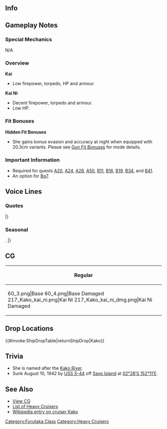 ==Info==
{{KanmusuInfo|ID=053}}
{{KanmusuInfo|ID=053a}}
{{KanmusuInfo|ID=217}}

==Gameplay Notes==
===Special Mechanics===
N/A

===Overview===
'''Kai'''
* Low firepower, torpedo, HP and armour.

'''Kai Ni'''
* Decent firepower, torpedo and armour.
* Low HP.

===Fit Bonuses===
{{:{{BASEPAGENAME}}/Equipment Bonuses}}
{{clear}}

'''Hidden Fit Bonuses'''
* She gains bonus evasion and accuracy at night when equipped with 20.3cm variants. Please see [[Gun Fit Bonuses]] for mode details.

===Important Information===
* Required for quests [[Quests#A20|A20]], [[Quests#A24|A24]], [[Quests#A28|A28]], [[Quests#A50|A50]], [[Quests#B11|B11]], [[Quests#B16|B16]], [[Quests#B19|B19]], [[Quests#B34|B34]], and [[Quests#B41|B41]].
* An option for [[Quests#Bq7|Bq7]].

==Voice Lines==
===Quotes===
{{ShipquoteHeader}}
{{ShipquoteKai
|scenario = Introduction
|origin = 古鷹型重巡の2番艦、加古ってんだ、よっろしくぅー！
|translation = I'm the 2nd ship of the Furutaka-class heavy cruisers, Kako. Nice to meet you~!
|audio = Kako-Introduction.ogg
}}
{{ShipquoteKai
|scenario = Introduction
|kai2 = yes
|origin = 古鷹型重巡の二番艦、加古ってんだー。あ、知ってた？今日もヨッロシクゥ！
|translation = I'm the 2nd ship of the Furutaka-class heavy cruisers, Kako. Ah, you knew? Take care of me today too.
|audio = KakoKaiNi-Introduction.mp3
}}
{{ShipquoteKai
|scenario = Library
|origin = 古鷹型重巡洋艦の2番艦、加古だよぉ。
第一次ソロモン海戦で大活躍したんだからね！あ、帰り道？
ホント、行きはよいよい、帰りは怖い～ってね！
|translation = I'm the 2nd ship of the Furutaka-class heavy cruisers, Kako.
I contributed a lot during the 1st Battle of Solomon! Ah, on the way home?<ref>Referring to the [https://en.wikipedia.org/wiki/Battle_of_Savo_Island Battle of Savo Island].</ref>
To tell the truth, going there was fine but heading home is scary!<ref>She was sunk by the [https://en.wikipedia.org/wiki/USS_S-44_(SS-155) USS S-44] while returning to Rabaul after Savo Island.</ref>
|audio = Kako-Library.ogg
}}
{{ShipquoteKai
|scenario = Secretary 1
|origin = ふあぁあ、ねむい。
|translation = *yaaawn*, I'm sleepy.
|audio = Kako-Secretary_1.ogg
}}
{{ShipquoteKai
|scenario = Secretary 1
|kai2 = yes
|origin = うぅ～、今日もねむいねぇ。
|translation = Ugh~ I'm sleepy today too.
|audio = KakoKaiNi-Secretary 1.mp3
}}
{{ShipquoteKai
|scenario = Secretary 2
|origin = 作戦会議？古鷹から聞くからさぁ、それじゃあダメ？
|translation = A strategy meeting? Can't I just get the details from Furutaka?
|audio = Kako-Secretary_2.ogg
}}
{{ShipquoteKai
|scenario = Secretary 3
|origin = はいはいはいはい！ちゃんと聞いてるから！スカート引っ張んないで！
|translation = Yes yes yes yes! I'm listening carefully! Don't tug on my skirt!
|audio = Kako-Secretary_3.ogg
}}
{{ShipquoteKai
|scenario = Secretary Idle
|kai = yes
|origin = んー…んぅーZzz　んぁー…んーZzz　んー…むにゃぁZzz　んふふむにぁ…Zzz　はっ！　寝てないよぉ、起きてる起きてるぅ…
|translation = Nngh... *snores*...*snores*...*sleeping sounds* Ha! I wasn't sleeping, I'm awake now...
|audio = KakoKai-Idle.mp3
}}
{{ShipquoteKai
|scenario = Secretary (Married)
|kai = yes
|origin = なんだー、提督、赤い顔してどうしたぁ？ん？寝不足だよそれぇ！ふ、いいよ、一緒に昼寝してあげる。きっといい夢見るよ？
|translation = What is it, Admiral, why is your face red? Hmmm? You're not getting enough sleep! Hummm, alright then, I'll take a nap with you. You'll definitely have pleasant dreams you know?
|audio = KakoKai-Wedding Line.mp3
}}
{{ShipquoteKai
|scenario = Wedding
|origin = あーあーあーまたお小言ですねー。すいません大雑把でぇー。あれ、違うの？提督…なんか顔赤いよ？
|translation =Aaaah, another reprimanding huh. I'm sorry for being rough. Oh, it's not? Admiral... your face is kind of red you know?
|audio = Kako-Wedding.ogg
}}
{{ShipquoteKai
|scenario = Player's Score
|origin = 提督に…、手紙が…、起きてる！起きてるよお！
|translation = A letter... for you, Admiral... I'm awake! I'm totally awake!
|audio = Kako-Looking_At_Scores.ogg
}}
{{ShipquoteKai
|scenario = Player's Score
|kai2 = yes
|origin = 提督ぅ…こーいうの見ると、さぁ…眠く…ならない…？私は…Zzz　Zzz
|translation = Don't you get... sleepy looking... at that... Admiral...? I... *snores*
|audio = KakoKaiNi-Looking At Scores.mp3
}}
{{ShipquoteKai
|scenario = Joining the Fleet
|origin = よっしゃあ！あたしの出番だね！
|translation = Alright~! It's my turn!
|audio = Kako-Joining_A_Fleet.ogg
}}
{{ShipquoteKai
|scenario = Joining the Fleet
|kai2 = yes
|origin = ふっふーん、いいでしょう！あたしの出番ってワケね。いっくぞぉー！
|translation = Fufun, alright then! It's my turn to shine. Let's go~!
|audio = KakoKaiNi-Joining A Fleet.mp3
}}
{{ShipquoteKai
|scenario = Equipment 1
|origin = おぉ、目が冴えてきた。力がみなぎってきたよ！<ref>Shared with Supply before Kai.</ref>
|translation = Ooh, I'm wide awake. I'm overflowing with power!
|audio = Kako-Equipment_1.ogg
}}
{{ShipquoteKai
|scenario = Equipment 2
|origin = なんかかっこいいぞ！わたし！ふふん！
|translation = Somehow I look great! Fufun!
|audio = Kako-Equipment_2.ogg
}}
{{ShipquoteKai
|scenario = Equipment 3
|origin = よっしゃラッキィ～。<ref>Shared with Secretary Married before Kai.</ref>
|translation = Alright, I got lucky~
|audio = Kako-Equipment_3.ogg
}}
{{ShipquoteKai
|scenario = Equipment 3
|kai = yes
|origin = ふっふ～～ん、ラッキィ～。
|translation = Fufun~ I got lucky~
|audio = KakoKai-Equipment 3.mp3
}}
{{ShipquoteKai
|scenario = Supply
|kai = yes
|origin = 魚雷と砲弾、しっかり積んでね。あ、油も忘れちゃダメだよぉ。
|translation = Load up the torpedoes and shells properly. Ah, don't forget the fuel too.
|audio = KakoKai-Supply.mp3
}}
{{ShipquoteKai
|scenario = Docking (Minor Damage)
|origin = だめ・・・だるい・・・艤装が・・・まぁいいか・・・
|translation = I can't... I feel so heavy... My rigging is... Ah well...
|audio = Kako-Docking_Minor.ogg
}}
{{ShipquoteKai
|scenario = Docking (Major Damage)
|origin = あー、マジで死ぬー。死ぬほど寝かせてー。
|translation = Ah, I'm seriously beat. I'm going to sleep like I'm dead.
|audio = Kako-Docking_Major.ogg
}}
{{ShipquoteKai
|scenario = Construction
|origin = 新しい艦ができたという報告でーす…
|translation = A new ship has reportedly been completed...
|audio = Kako-Construction.ogg
}}
{{ShipquoteKai
|scenario = Returning from Sortie
|origin = さくせんがかんりょうしたとぃぅほぅこくが…zzz
|translation = An operation has reportedly been completed... *snores*
|audio = Kako-Returning_From_Sortie.ogg
}}
{{ShipquoteKai
|scenario = Starting a Sortie
|origin = 加古、出撃！古鷹、ついてきて！
|translation = Kako, sortieing! Follow me, Furutaka!
|audio = Kako-Starting_A_Sortie.ogg
}}
{{ShipquoteKai
|scenario = Starting a Battle
|origin = ぶっ飛ばす！
|translation = Let's beat them up!
|audio = Kako-Battle_Start.ogg
}}
{{ShipquoteKai
|scenario = Attack
|origin = いっちょあがり～
|translation = In one strike~
|audio = Kako-Attack.ogg
}}
{{ShipquoteKai
|scenario = Attack
|kai2 = yes
|origin = 砲撃を集中だ、いっけぇー！
|translation = Concentrate fire, go!
|audio = KakoKaiNi-Attack.mp3
}}
{{ShipquoteKai
|scenario = Daytime Spotting/ Night Battle Attack
|origin = 古鷹、見てくれてた？
|translation = Did you see that, Furutaka?
|audio = Kako-Night_Attack.ogg
}}
{{ShipquoteKai
|scenario = Night Battle
|origin = 加古スペシャルをくらいやがれー！
|translation = Take my Kako Special~!
|audio = Kako-Night_Battle.ogg
}}
{{ShipquoteKai
|scenario = MVP
|origin = あたしゃね！やるときゃやるんだよ！だから、帰ったらいっぱい寝かせて～！
|translation = You know! I can really do it if I try! So let me sleep lots when we get back~!
|audio = Kako-MVP.ogg
}}
{{ShipquoteKai
|scenario = Minor Damage 1
|origin = やばい、少し前に出すぎる。
|translation = Uh oh, I'm a bit too far forwards.
|audio = Kako-Minor_Damage_1.ogg
}}
{{ShipquoteKai
|scenario = Minor Damage 1
|kai2 = yes
|origin = いって！あたしゃ黙ってないよぉ。加古スペシャル、行っちゃうよお！
|translation = Ow! I'm not going to keep quiet about this. I'm bringing out the Kako Special!
|audio = KakoKaiNi-Minor Damage 1.mp3
}}
{{ShipquoteKai
|scenario = Minor Damage 2
|origin = 砲台が吹っ飛んだ！？
|translation = The battery has been blown off!?<ref>The first torpedo from S-44 hit Kako underneath the first gun battery, blowing it off.</ref>
|audio = Kako-Minor_Damage_2.ogg
}}
{{ShipquoteKai
|scenario = Minor Damage 2
|kai = yes
|origin = ええええっ、潜水艦かあぁ…やばいよやばいよぉー
|translation = Eeeeeh, a submarine.... This is bad, real bad~
|audio = KakoKai-Minor Damage 2.mp3
}}
{{ShipquoteKai
|scenario = Major Damage
|origin = こっの、変態ヤローが！
|translation = You perverted bastard!
|audio = Kako-Major_Damage.ogg
}}
{{ShipquoteKai
|scenario = Sunk
|origin = 昔から調子こいては、古鷹に怒られていたっけなぁ…
|translation = Furutaka always used to scold me for getting too carried away...
|audio = Kako-Sunk.ogg
}}
|} <references/>

{{clear}}

===Seasonal===
{{SeasonalHeaderOld}}
{{SeasonalQuote
|scenario = [[Seasonal/End_of_Year_2014|End of Year 2014]]
|origin = っかぁー、もう年末かぁ…早いよねえ。 大掃除、は…来年でいっかなぁー？ …ねえ？
|translation = Gah, it’s already the end of the year… That was fast. Can I… do the spring cleaning next year? …Please?
|audio = Kako_Year_End_2014_Sec1.ogg
|notes = 
}}
{{SeasonalQuote
|scenario = [[Seasonal/New_Year_2015|New Year 2015]]
|origin = 新年あけまして、おめっとさーん！提督、今年もばりばり行こうぜぇ！
|translation =	Happy New Year!  Let’s go wild again this year, Admiral!
|audio = Kako_New_Years_Day_2016.ogg
|notes = 
}}
{{SeasonalQuote
|scenario = [[Seasonal/Second_Anniversary|2nd Anniversary]]
|origin =今日は提督と過ごせて嬉しいよ。
|translation =	I’m happy I can spend today with you, Admiral.
|audio = 053_Kako_2ndAnniv.mp3
|notes = 
}}
{{SeasonalQuote
|scenario = [[Seasonal/Early_Summer_Season_Update|Early Summer 2015]]
|origin = い～よいよ暑くなってきましたねえ！夏が来るねえ……ふひひ。いいねぇ夏！いいよ！
|translation = It’s getting hotter! Summer is coming… Fuhihi. Summer is great! Just great!	
|audio = Kako_Early_Summer_HQ.ogg
|notes =
}}
{{SeasonalQuote
|scenario = [[Seasonal/Mid_Summer_Season_Update|Midsummer 2015]]
|origin = ぃやったぁぁ！ 夏が来たぁぁ！ よぉし、たっぷり昼寝だぁ！！ えぇ、ダメ？
|translation =	Alriiighttt! Summer is here! Now I’m going to take a really long nap!! Eh, I can’t?
|audio = Kako_Mid_Summer.ogg
|notes =
}}
{{SeasonalQuote
|scenario = [[Seasonal/Valentine%27s_Day_2016|Valentine’s Day 2016]]
|origin = ん？まぁ、なんての？チョコってやつ？あたしも一応用意しといたよ…ほれ。
|translation =	Hmm? Well, what is it? Chocolates? I got some just in case… Here.
|audio = Kako_Valentine_Sec1.ogg
|notes = 
}}
{{SeasonalQuote
|scenario = [[Seasonal/White_Day_2018|White Day 2018]]
|origin = おぉ、提督、気利くじゃん。ちゃんとお返しくれるんだ。いいね。寝る前の楽しみしようっと。サンキュウな。
|translation =	Oh, how thoughtful, Admiral. You got me a return gift. Nice. Just what I needed before bed. Thank you.
|audio = Kako_White_Day_2018_Sec1.mp3
|notes = 
}}
{{SeasonalQuote
|scenario = [[Seasonal/Fifth_Anniversary|5th Anniversary]]
|origin = もう五年か。まあ、なんだ、今年も提督と一緒に過ごせて、あたしは嬉しいよ。ふわぁー。
|translation =	It’s already the 5th Anniversary. Well, you know, I’m happy that I’ll be with you for another year, Admiral. Whew.
|audio = Kako_5th_Anniversary_Sec1.mp3
|notes = 
}}
{{SeasonalQuote
|scenario = [[Seasonal/Rainy_Season_2018|Rainy Season 2018]]
|origin = 梅雨か…まあ、なんだ、わたしは好きだな。なんか落ち着くよね。なぁ、古鷹？あぁ、それ何？
|translation =	It’s the rainy season… Well, you know, I like it. It’s kinda calming. Right, Furutaka? Ah, what’s that?
|audio = Kako_Rainy_Season_2018_Sec1.mp3
|notes = 
}}
{{SeasonalQuote
|scenario = [[Seasonal/Summer_2018|Summer 2018]]
|origin = あぁ、古鷹、いいんじゃね？あぁ、似合うてるよ…多分。あぁ、適当じゃねって。ん、めんどくせな。かわいい言って！
|translation =	Ah, isn't that nice, Furutaka? Ah, it suits you... I think. Ah, that wasn't vague. Ngh, what a pain. I said you're cute!
|audio = Kako_Summer_2018_Sec1.mp3
|notes = 
}}
{{SeasonalQuote
|scenario = [[Seasonal/Christmas_2018|Christmas 2018]]
|origin = うわぁー、うめ！あははぁー、いいよな、このでかい焼鳥。はぁー、捗るは…古鷹も食えよ。…あぁ、何？空母？はぁ？
|translation =	Whoaaa, it's good! Ahahaa, this giant roast chicken is great. Aaah, I can't finish it... Furutaka, you have some too. ...Ah, what? A carrier? Huh?
|audio = Kako_Christmas_2018_Sec1.mp3
|notes = 
}}
{{SeasonalQuote
|scenario = [[Seasonal/Sixth_Anniversary|6th Anniversary]]
|origin = もう六年か。まあ、なんだ、今日も提督と一緒に過ごせてあたしは嬉しいよ。これからも、よろしくな。
|translation =	It's already the 6th Anniversary huh. Well, how do I say this, I'm happy I can spend the day with you, Admiral. Please keep looking after me.
|audio = Kako_6th_Anniversary_Sec1.mp3
|notes = 
}}
{{SeasonalQuote
|scenario = [[Seasonal/Seventh_Anniversary|7th Anniversary 2020]]
|origin = 	もう七年ってか？まあ、何だ、今日も提督と一緒に過ごせて、私は嬉しいな。これからも、よろしくな！
|translation =	It's already been 7 years? Well, you know, I'm happy that I could spend today with you, Admiral. Please keep looking after me!
|audio = Kako_7th_Anniversary_Secretary_1.mp3
|notes = 
}}
{{SeasonalQuote
|scenario = [[Seasonal/Late_Autumn_2020|Late Autumn 2020]]
|origin = あぁ、なんか色々あったんだって？あたしはよう知らんのだけど…あぁ、まあ、いいじゃん、古鷹？ふあぁ。
|translation =	Ah, lots of things happened? I dunno much about that... Ah, well, isn't it fine, Furutaka? Yaaawn.
|audio = Kako_Late_Autumn_2020_Secretary_1.mp3
|notes = 
}}.
{{SeasonalQuote
|scenario = [[Seasonal/Eighth_Anniversary|8th Anniversary]]
|origin = マジ？もう八年な？そうっか。でも何だ、今日も一緒に過ごせて、あたしは嬉しいよ。なぁ、提督？
|translation =	Seriously? It's already been eight years? But you know, spending this day together makes me happy. What about you, Admiral?
|audio = Kako_8th Anniversary_Secretary_1.mp3
|notes = 
}}
|}<references/>

{{clear}}

==CG==
{| class="mw-collapsible mw-collapsed wikitable" style="width: 100%;"
!Regular
|-
|<gallery>
60_3.png|Base
60_4.png|Base Damaged
217_Kako_kai_ni.png|Kai Ni
217_Kako_kai_ni_dmg.png|Kai Ni Damaged
</gallery>
|}

==Drop Locations==
{{#invoke:ShipDropTable|returnShipDrop|Kako}}

==Trivia==
*She is named after the [https://ja.wikipedia.org/wiki/%E5%8A%A0%E5%8F%A4%E5%B7%9D Kako River].
*Sunk August 10, 1942 by [[wikipedia:USS_S-44_(SS-155)|USS S-44]] off [[wikipedia:Savo_Island|Savo Island]] at [http://tools.wmflabs.org/geohack/geohack.php?pagename=Japanese_cruiser_Kako&params=02_28_S_152_11_E_ 02°28′S 152°11′E].

==See Also==
*[[{{PAGENAME}}/Gallery|View {{PAGENAME}} CG]]
*[[EliteCA|List of Heavy Cruisers]]
*[[wikipedia:Japanese_cruiser_Kako|Wikipedia entry on cruiser Kako]]
{{shiplist}}
[[Category:Furutaka Class]]
[[Category:Heavy Cruisers]]